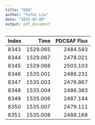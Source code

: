 ```yaml
---
title: "EDA"
author: "Yufei Liu"
date: "2025-02-09"
output: pdf_document
---
```


|Index|   Time  | PDCSAF Flux|
|:----|--------:|-----------:|
|8343 | 1529.065|    2484.593|
|8344 | 1529.067|    2478.021|
|8345 | 1529.068|    2503.103|
|8346 | 1535.001|    2486.231|
|8347 | 1535.003|    2476.867|
|8348 | 1535.004|    2486.383|
|8349 | 1535.006|    2487.144|
|8350 | 1535.007|    2479.111|
|8351 | 1535.008|    2488.168|